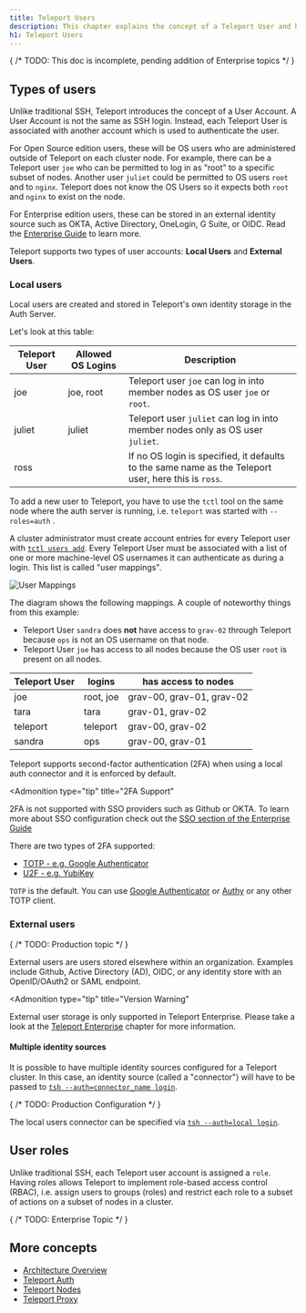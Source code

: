 ```yaml
---
title: Teleport Users
description: This chapter explains the concept of a Teleport User and how it's different from operating system (OS) users or Kubernetes users.
h1: Teleport Users
---
```


{
  /* TODO: This doc is incomplete, pending addition of Enterprise topics */
}

## Types of users

Unlike traditional SSH, Teleport introduces the concept of a User Account. A User Account is not the same as SSH login. Instead, each Teleport User is associated with another account which is used to authenticate the user.

For Open Source edition users, these will be OS users who are administered
outside of Teleport on each cluster node. For example, there can be a Teleport user `joe` who can be permitted to log in as "root" to a specific subset of nodes. Another user `juliet` could be permitted to OS users `root` and to `nginx`. Teleport does not know the OS Users so it expects both `root` and `nginx` to exist on the node.

For Enterprise edition users, these can be stored in an external identity source such as OKTA, Active Directory, OneLogin, G Suite, or OIDC. Read the [Enterprise Guide](../enterprise/introduction.mdx) to learn more.

Teleport supports two types of user accounts: **Local Users** and
**External Users**.

### Local users

Local users are created and stored in Teleport's own identity storage in the
Auth Server.

Let's look at this table:

| Teleport User | Allowed OS Logins | Description |
| - | - | - |
| joe | joe, root | Teleport user `joe` can log in into member nodes as OS user `joe` or `root`. |
| juliet | juliet | Teleport user `juliet` can log in into member nodes only as OS user `juliet`. |
| ross | | If no OS login is specified, it defaults to the same name as the Teleport user, here this is `ross`. |

To add a new user to Teleport, you have to use the `tctl` tool on the same node
where the auth server is running, i.e. `teleport` was started with
`--roles=auth` .

A cluster administrator must create account entries for every Teleport user with
[`tctl users add`](../reference/cli-docs.mdx). Every Teleport User must be associated with a list of one or more machine-level OS usernames it can authenticate as during a login. This list is called "user mappings".

![User Mappings](../../img/user_mappings.svg)

The diagram shows the following mappings. A couple of noteworthy things
from this example:

- Teleport User `sandra` does **not** have access to `grav-02`
  through Teleport because `ops` is not an OS username on that node.
- Teleport User `joe` has access to all nodes because the OS user `root`
  is present on all nodes.

| Teleport User | logins | has access to nodes |
| - | - | - |
| joe | root, joe | grav-00, grav-01, grav-02 |
| tara | tara | grav-01, grav-02 |
| teleport | teleport | grav-00, grav-02 |
| sandra | ops | grav-00, grav-01 |

Teleport supports second-factor authentication (2FA) when using a local auth
connector and it is enforced by default.

<Admonition
  type="tip"
  title="2FA Support"
>
  2FA is not supported with SSO providers such as Github or OKTA. To learn
  more about SSO configuration check out the [SSO section of the Enterprise
  Guide](../enterprise/introduction.mdx#single-sign-on)
</Admonition>

There are two types of 2FA supported:

- [TOTP - e.g. Google Authenticator](https://en.wikipedia.org/wiki/Time-based_One-time_Password_Algorithm)
- [U2F - e.g. YubiKey](https://en.wikipedia.org/wiki/Universal\_2nd_Factor)

`TOTP` is the default. You can use [Google
Authenticator](https://en.wikipedia.org/wiki/Google_Authenticator) or
[Authy](https://www.authy.com/) or any other TOTP client.

### External users

{
  /* TODO: Production topic */
}

External users are users stored elsewhere within an organization. Examples
include Github, Active Directory (AD), OIDC, or any identity store with an
OpenID/OAuth2 or SAML endpoint.

<Admonition
  type="tip"
  title="Version Warning"
>
  External user storage is only supported in Teleport
  Enterprise. Please take a look at the [Teleport
  Enterprise](../enterprise/introduction.mdx) chapter for more information.
</Admonition>

#### Multiple identity sources

It is possible to have multiple identity sources configured for a Teleport
cluster. In this case, an identity source (called a "connector") will have to be passed to [`tsh --auth=connector_name login`](../reference/cli-docs.mdx#tsh-login).

{
  /* TODO: Production Configuration */
}

The local users connector can be specified via [`tsh --auth=local
login`](../reference/cli-docs.mdx#tsh-login).

## User roles

Unlike traditional SSH, each Teleport user account is assigned a `role`. Having roles allows Teleport to implement role-based access control (RBAC), i.e. assign users to groups (roles) and restrict each role to a subset of actions on a subset of nodes in a cluster.

{
  /* TODO: Enterprise Topic */
}

## More concepts

- [Architecture Overview](overview.mdx)
- [Teleport Auth](authentication.mdx)
- [Teleport Nodes](nodes.mdx)
- [Teleport Proxy](proxy.mdx)
